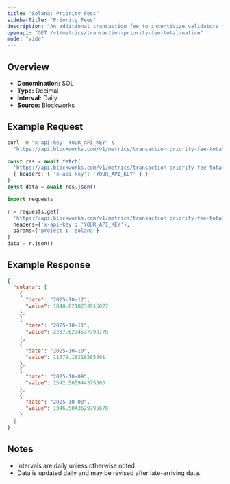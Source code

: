 ```yaml
---
title: "Solana: Priority Fees"
sidebarTitle: "Priority Fees"
description: "An additional transaction fee to incentivize validators to prioritize and execute transactions."
openapi: "GET /v1/metrics/transaction-priority-fee-total-native"
mode: "wide"
---
```


## Overview

- **Denomination:** SOL
- **Type:** Decimal
- **Interval:** Daily
- **Source:** Blockworks

## Example Request

<CodeGroup>

```bash cURL
curl -H "x-api-key: YOUR_API_KEY" \
  "https://api.blockworks.com/v1/metrics/transaction-priority-fee-total-native?project=solana"
```

```typescript TypeScript
const res = await fetch(
  'https://api.blockworks.com/v1/metrics/transaction-priority-fee-total-native?project=solana',
  { headers: { 'x-api-key': 'YOUR_API_KEY' } }
)
const data = await res.json()
```

```python Python
import requests

r = requests.get(
  'https://api.blockworks.com/v1/metrics/transaction-priority-fee-total-native',
  headers={'x-api-key': 'YOUR_API_KEY'},
  params={'project': 'solana'}
)
data = r.json()
```

</CodeGroup>

## Example Response

```json
{
  "solana": [
    {
      "date": "2025-10-12",
      "value": 1840.0218233915027
    },
    {
      "date": "2025-10-11",
      "value": 2237.6234577798778
    },
    {
      "date": "2025-10-10",
      "value": 11679.18218585501
    },
    {
      "date": "2025-10-09",
      "value": 1542.565944375503
    },
    {
      "date": "2025-10-08",
      "value": 1346.5043629795678
    }
  ]
}
```

## Notes
- Intervals are daily unless otherwise noted.
- Data is updated daily and may be revised after late-arriving data.